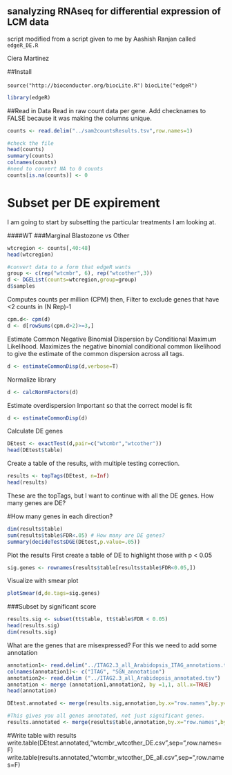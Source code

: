 sanalyzing RNAseq for differential expression of LCM data
---------------------------------------------------------
script modified from a script given to me by Aashish Ranjan called `edgeR_DE.R`

Ciera Martinez

##Install

`source("http://bioconductor.org/biocLite.R")`
`biocLite("edgeR")`

```r
library(edgeR)
```

##Read in Data
Read in raw count data per gene.
Add checknames to FALSE because it was making the columns unique. 

```r
counts <- read.delim("../sam2countsResults.tsv",row.names=1)

#check the file
head(counts)
summary(counts)
colnames(counts)
#need to convert NA to 0 counts
counts[is.na(counts)] <- 0
```

Subset per DE expirement
========================
I am going to start by subsetting the particular treatments I am looking at.

####WT
###Marginal Blastozone vs Other

```r
wtcregion <- counts[,40:48]
head(wtcregion)
```

```r
#convert data to a form that edgeR wants
group <- c(rep("wtcmbr", 6), rep("wtcother",3))
d <- DGEList(counts=wtcregion,group=group)
d$samples 
```

Computes counts per million (CPM) then,
Filter to exclude genes that have <2 counts in (N Rep)-1
```r
cpm.d<- cpm(d)
d <- d[rowSums(cpm.d>2)>=3,] 
```

Estimate Common Negative Binomial Dispersion by Conditional Maximum Likelihood. Maximizes the negative binomial conditional common likelihood to give the estimate of the common dispersion across all tags.

```r
d <- estimateCommonDisp(d,verbose=T)
```

Normalize library
```r
d <- calcNormFactors(d)
```
     
Estimate overdispersion
Important so that the correct model is fit

```r
d <- estimateCommonDisp(d)
```

Calculate DE genes

```r
DEtest <- exactTest(d,pair=c("wtcmbr","wtcother"))
head(DEtest$table)
```

Create a table of the results, with multiple testing correction.  

```r
results <- topTags(DEtest, n=Inf)
head(results)
```

These are the topTags, but I want to continue with all the DE genes. 
How many genes are DE?

#How many genes in each direction?
```r

dim(results$table)
sum(results$table$FDR<.05) # How many are DE genes?
summary(decideTestsDGE(DEtest,p.value=.05))

```

Plot the results
First create a table of DE to highlight those with p < 0.05

```r
sig.genes <- rownames(results$table[results$table$FDR<0.05,]) 
```

Visualize with smear plot
```r
plotSmear(d,de.tags=sig.genes)
```

###Subset by significant score
```r
results.sig <- subset(tt$table, tt$table$FDR < 0.05)
head(results.sig)
dim(results.sig)
```

What are the genes that are misexpressed?
For this we need to add some annotation

```r
annotation1<- read.delim("../ITAG2.3_all_Arabidopsis_ITAG_annotations.tsv", header=FALSE)  #Changed to the SGN human readable annotation
colnames(annotation1)<- c("ITAG", "SGN_annotation")
annotation2<- read.delim ("../ITAG2.3_all_Arabidopsis_annotated.tsv")
annotation <- merge (annotation1,annotation2, by =1,1, all.x=TRUE)
head(annotation)

DEtest.annotated <- merge(results.sig,annotation,by.x="row.names",by.y="ITAG",all.x=T,sort=F)

#This gives you all genes annotated, not just significant genes. 
results.annotated <- merge(results$table,annotation,by.x="row.names",by.y="ITAG",all.x=T,sort=F)
```

#Write table with results
write.table(DEtest.annotated,"wtcmbr_wtcother_DE.csv",sep="\t",row.names=F)
write.table(results.annotated,"wtcmbr_wtcother_DE_all.csv",sep="\t",row.names=F)




